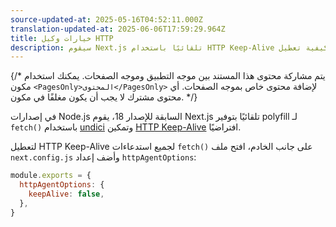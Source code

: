 ```yaml
---
source-updated-at: 2025-05-16T04:52:11.000Z
translation-updated-at: 2025-06-06T17:59:29.964Z
title: خيارات وكيل HTTP
description: سيقوم Next.js تلقائيًا باستخدام HTTP Keep-Alive افتراضيًا. تعلم المزيد حول كيفية تعطيل HTTP Keep-Alive هنا.
---
```


{/* يتم مشاركة محتوى هذا المستند بين موجه التطبيق وموجه الصفحات. يمكنك استخدام مكون `<PagesOnly>المحتوى</PagesOnly>` لإضافة محتوى خاص بموجه الصفحات. أي محتوى مشترك لا يجب أن يكون مغلفًا في مكون. */}

في إصدارات Node.js السابقة للإصدار 18، يقوم Next.js تلقائيًا بتوفير polyfill لـ `fetch()` باستخدام [undici](/docs/architecture/supported-browsers#polyfills) وتمكين [HTTP Keep-Alive](https://developer.mozilla.org/docs/Web/HTTP/Headers/Keep-Alive) افتراضيًا.

لتعطيل HTTP Keep-Alive لجميع استدعاءات `fetch()` على جانب الخادم، افتح ملف `next.config.js` وأضف إعداد `httpAgentOptions`:

```js filename="next.config.js"
module.exports = {
  httpAgentOptions: {
    keepAlive: false,
  },
}
```